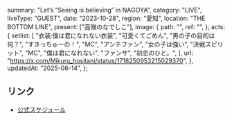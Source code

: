   summary: "Let’s “Seeing is believing” in NAGOYA",
  category: "LIVE",
  liveType: "GUEST",
  date: "2023-10-28",
  region: "愛知",
  location: "THE BOTTOM LINE",
  present: ["高嶺のなでしこ"],
  image: {
    path: "",
    ref: "",
  },
  acts: {
    setlist: [
      "衣装:僕は君になれない衣装",
      "可愛くてごめん",
      "男の子の目的は何？",
      "すきっちゅーの！",
      "MC",
      "アンチファン",
      "女の子は強い",
      "決戦スピリット",
      "MC",
      "僕は君になれない",
      "ファンサ",
      "初恋のひと。",
    ],
    url: "https://x.com/Mikuru_hositani/status/1718250953215029370",
  },
  updatedAt: "2025-06-14",
};

## リンク

- [公式スケジュール](https://takanenonadeshiko.jp/?p=1427)
